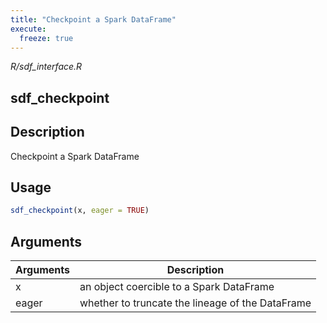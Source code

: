 ```yaml
---
title: "Checkpoint a Spark DataFrame"
execute:
  freeze: true
---
```


*R/sdf_interface.R*

## sdf_checkpoint

## Description
Checkpoint a Spark DataFrame 


## Usage
```r
sdf_checkpoint(x, eager = TRUE) 
```

## Arguments
|Arguments|Description|
|---|---|
| x | an object coercible to a Spark DataFrame |
| eager | whether to truncate the lineage of the DataFrame |







